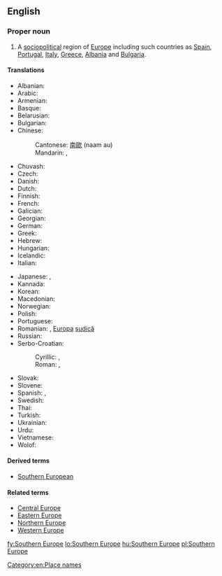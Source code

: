 ==English==
{{wikipedia}}

===Proper noun===
{{en-proper noun|head=[[southern|Southern]] [[Europe]]}}

# A [[sociopolitical]] region of [[Europe]] including such countries as [[Spain]], [[Portugal]], [[Italy]], [[Greece]], [[Albania]] and [[Bulgaria]].

====Translations====
{{trans-top|Southern Europe}}
* Albanian: {{t|sq|Evropa Jugore|f}}
* Arabic: {{t|ar|أُورُوبَّا اَلْجَنُوبِيَّة|f|tr=ʾurubbā l-janūbiyya}}
* Armenian: {{t|hy|Հարավային Եվրոպա}}
* Basque: {{t|eu|Hegoaldeko Europa}}
* Belarusian: {{t|be|Паўднёвая Еўропа|f|tr=Paŭdnjóvaja Jeŭrópa|sc=Cyrl}}
* Bulgarian: {{t|bg|Южна Европа|f|tr=Júžna Evrópa|sc=Cyrl}}
* Chinese:
*: Cantonese: [[南歐]] (naam au)
*: Mandarin: {{t|cmn|南歐|sc=Hani}}, {{t+|cmn|南欧|tr=Nán-Ōu|sc=Hani}}
* Chuvash: {{t|cv|Кăнтăр Европа|sc=Cyrl}}
* Czech: {{t|cs|jižní Evropa|f}}
* Danish: {{t+|da|Sydeuropa}}
* Dutch: {{t|nl|Zuid-Europa}}
* Finnish: {{t+|fi|Etelä-Eurooppa}}
* French: {{t+|fr|Europe du Sud|f}}
* Galician: {{t|gl|Europa meridional|f}}
* Georgian: {{t|ka|სამხრეთი ევროპა}}
* German: {{t+|de|Südeuropa|n}}
* Greek: {{t|el|Νότια Ευρώπη|f}}
* Hebrew: {{t|he|דרום אירופה|m|tr=d'róm eirópah|sc=Hebr}}
* Hungarian: {{t+|hu|Dél-Európa}}
* Icelandic: {{t+|is|Suður-Evrópa}}
* Italian: {{t|it|Europa meridionale}}
{{trans-mid}}
* Japanese: {{t|ja|南欧|tr=なんおう, Nan'ō|sc=Jpan}}, {{t|ja|南ヨーロッパ|tr=Minami-Yōroppa|sc=Jpan}}
* Kannada: {{t|kn|ದಕ್ಷಿಣ ಯುರೋಪ್|tr=dakṣiṇa yurōp}}
* Korean: {{t+|ko|남유럽|tr=Nam-Yureop|sc=Hang}}
* Macedonian: {{t|mk|Јужна Европа|f|tr=Júžna Évropa|sc=Cyrl}}
* Norwegian: {{t|no|Syd-Europa}}
* Polish: {{t|pl|Europa Południowa|f}}
* Portuguese: {{t|pt|Europa meridional}}
* Romanian: {{t|ro|Europa de Sud|f}}, [[Europa]] [[sud|sudică]] {{g|f}}
* Russian: {{t|ru|Южная Европа|f|tr=Júžnaja Jevrópa|sc=Cyrl}}
* Serbo-Croatian:
*: Cyrillic: {{t|sh|Јужна Европа|sc=Cyrl}}, {{t|sh|Јужна Еуропа|sc=Cyrl}}
*: Roman: {{t|sh|Južna Evropa|f}}, {{t|sh|Južna Europa|f}}
* Slovak: {{t|sk|Južná Európa|f}}
* Slovene: {{t|sl|Južna Evropa|f}}
* Spanish: {{t|es|Europa meridional|f}}, {{t|es|Europa del Sur|f}}
* Swedish: {{t+|sv|Sydeuropa}}
* Thai: {{t|th|ยุโรปใต้|tr=yúrôhp dtâi}}
* Turkish: {{t+|tr|Güney Avrupa}}
* Ukrainian: {{t|uk|Південна Європа|f|tr=Pivdénna Jevrópa|sc=Cyrl}}
* Urdu: {{t|ur|جنوبی یورپ|sc=ur-Arab}}
* Vietnamese: {{t|vi|Nam Âu}}
* Wolof: {{t|wo|Bëj-saalumu Tugal}}
{{trans-bottom}}

====Derived terms====
* [[Southern European]]

====Related terms====
* [[Central Europe]]
* [[Eastern Europe]]
* [[Northern Europe]]
* [[Western Europe]]

[[Category:en:Place names]]

[[fy:Southern Europe]]
[[lo:Southern Europe]]
[[hu:Southern Europe]]
[[pl:Southern Europe]]
